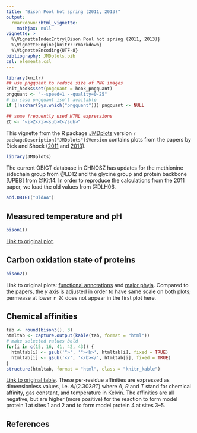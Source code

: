 ```yaml
---
title: "Bison Pool hot spring (2011, 2013)"
output: 
  rmarkdown::html_vignette:
    mathjax: null
vignette: >
  %\VignetteIndexEntry{Bison Pool hot spring (2011, 2013)}
  %\VignetteEngine{knitr::rmarkdown}
  %\VignetteEncoding{UTF-8}
bibliography: JMDplots.bib
csl: elementa.csl
---
```


```r
library(knitr)
## use pngquant to reduce size of PNG images
knit_hooks$set(pngquant = hook_pngquant)
pngquant <- "--speed=1 --quality=0-25"
# in case pngquant isn't available
if (!nzchar(Sys.which("pngquant"))) pngquant <- NULL 
```

```r
## some frequently used HTML expressions
ZC <- "<i>Z</i><sub>C</sub>"
```

This vignette from the R package [JMDplots](https://github.com/jedick/JMDplots) version `r packageDescription("JMDplots")$Version` contains plots from the papers by Dick and Shock (<a href="https://doi.org/10.1371/journal.pone.0022782" title="Calculation of the relative chemical stabilities of proteins as a function of temperature and redox chemistry in a hot spring">2011</a> and <a href="https://doi.org/10.1371/journal.pone.0072395" title="A metastable equilibrium model for the relative abundances of microbial phyla in a hot spring">2013</a>).

```r
library(JMDplots)
```

The current OBIGT database in CHNOSZ has updates for the methionine sidechain group from @LD12 and the glycine group and protein backbone [UPBB] from @Kit14.
In order to reproduce the calculations from the 2011 paper, we load the old values from @DLH06.

```r
add.OBIGT("OldAA")
```

## Measured temperature and pH
```r
bison1()
```
[Link to original plot](https://doi.org/10.1371/journal.pone.0022782.g005).

## Carbon oxidation state of proteins
```r
bison2()
```
Link to original plots: [functional annotations](https://doi.org/10.1371/journal.pone.0022782.g004) and [major phyla](https://doi.org/10.1371/journal.pone.0072395.g001).
Compared to the papers, the *y* axis is adjusted in order to have same scale on both plots; permease at lower `r ZC` does not appear in the first plot here.

## Chemical affinities 
```r
tab <- round(bison3(), 3)
htmltab <- capture.output(kable(tab, format = "html"))
# make selected values bold
for(i in c(15, 16, 41, 42, 43)) {
  htmltab[i] <- gsub('">', '"><b>', htmltab[i], fixed = TRUE)
  htmltab[i] <- gsub('</', '</b></', htmltab[i], fixed = TRUE)
}
structure(htmltab, format = "html", class = "knitr_kable")
```
[Link to original table](https://doi.org/10.1371/journal.pone.0022782.t005).
These per-residue affinities are expressed as dimensionless values, i.e. *A*/(2.303*RT*) where *A*, *R* and *T* stand for chemical affinity, gas constant, and temperature in Kelvin.
The affinities are all negative, but are higher (more positive) for the reaction to form model protein 1 at sites 1 and 2 and to form model protein 4 at sites 3--5.

## References

